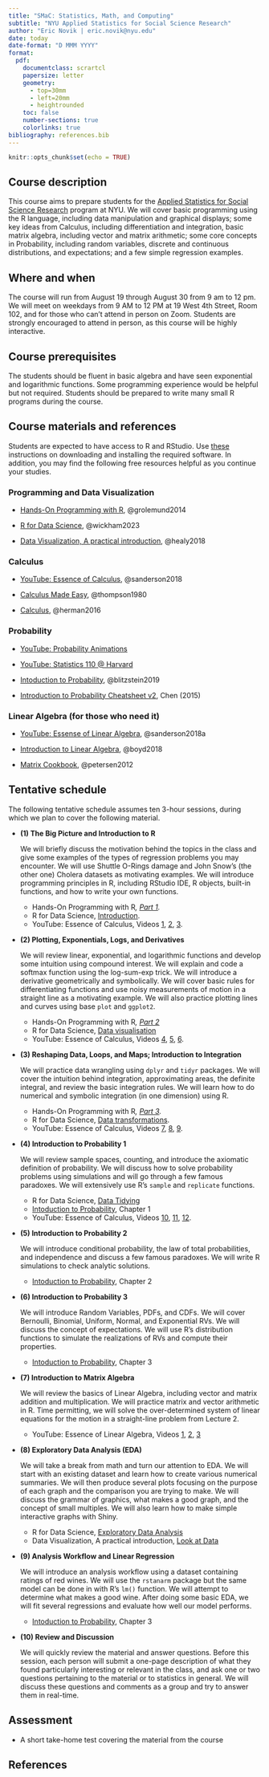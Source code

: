 ```yaml
---
title: "SMaC: Statistics, Math, and Computing"
subtitle: "NYU Applied Statistics for Social Science Research"
author: "Eric Novik | eric.novik@nyu.edu"
date: today
date-format: "D MMM YYYY"
format:
  pdf:
    documentclass: scrartcl
    papersize: letter
    geometry:
      - top=30mm
      - left=20mm
      - heightrounded
    toc: false
    number-sections: true
    colorlinks: true
bibliography: references.bib
---
```


```r
knitr::opts_chunk$set(echo = TRUE)
```

## Course description

This course aims to prepare students for the [Applied Statistics for Social Science Research](https://steinhardt.nyu.edu/degree/ms-applied-statistics-social-science-research) program at NYU. We will cover basic programming using the R language, including data manipulation and graphical displays; some key ideas from Calculus, including differentiation and integration, basic matrix algebra, including vector and matrix arithmetic; some core concepts in Probability, including random variables, discrete and continuous distributions, and expectations; and a few simple regression examples.

## Where and when

The course will run from August 19 through August 30 from 9 am to 12 pm. We will meet on weekdays from 9 AM to 12 PM at 19 West 4th Street, Room 102, and for those who can't attend in person on Zoom. Students are strongly encouraged to attend in person, as this course will be highly interactive.

## Course prerequisites

The students should be fluent in basic algebra and have seen exponential and logarithmic functions. Some programming experience would be helpful but not required. Students should be prepared to write many small R programs during the course.

## Course materials and references

Students are expected to have access to R and RStudio. Use [these](https://rstudio-education.github.io/hopr/starting.html) instructions on downloading and installing the required software. In addition, you may find the following free resources helpful as you continue your studies.

### Programming and Data Visualization

-   [Hands-On Programming with R](https://rstudio-education.github.io/hopr/), @grolemund2014

-   [R for Data Science](https://r4ds.hadley.nz/), @wickham2023

-   [Data Visualization, A practical introduction](https://socviz.co/), @healy2018

### Calculus

-   [YouTube: Essence of Calculus](https://bit.ly/calc-3blue1brown), @sanderson2018

-   [Calculus Made Easy](http://calculusmadeeasy.org/), @thompson1980

-   [Calculus](https://openstax.org/details/books/calculus-volume-1), @herman2016

### Probability

-   [YouTube: Probability Animations](https://www.youtube.com/playlist?list=PLltdM60MtzxNwhL4sg7swFFlUlH7EEy7H)

-   [YouTube: Statistics 110 \@ Harvard](https://www.youtube.com/playlist?list=PL2SOU6wwxB0uwwH80KTQ6ht66KWxbzTIo)

-   [Intoduction to Probability](https://projects.iq.harvard.edu/stat110/home), @blitzstein2019

-   [Introduction to Probability Cheatsheet v2](https://static1.squarespace.com/static/54bf3241e4b0f0d81bf7ff36/t/55e9494fe4b011aed10e48e5/1441352015658/probability_cheatsheet.pdf), Chen (2015)

### Linear Algebra (for those who need it)

-   [YouTube: Essense of Linear Algebra](https://bit.ly/lin-algebra-3blue1brown), @sanderson2018a

-   [Introduction to Linear Algebra](https://web.stanford.edu/~boyd/vmls/), @boyd2018

-   [Matrix Cookbook](https://www.math.uwaterloo.ca/~hwolkowi/matrixcookbook.pdf), @petersen2012

## Tentative schedule

The following tentative schedule assumes ten 3-hour sessions, during which we plan to cover the following material.

-   **(1) The Big Picture and Introduction to R**

    We will briefly discuss the motivation behind the topics in the class and give some examples of the types of regression problems you may encounter. We will use Shuttle O-Rings damage and John Snow's (the other one) Cholera datasets as motivating examples. We will introduce programming principles in R, including RStudio IDE, R objects, built-in functions, and how to write your own functions.

    -   Hands-On Programming with R*, [Part 1](https://rstudio-education.github.io/hopr/project-1-weighted-dice.html).*
    -   R for Data Science, [Introduction](https://r4ds.hadley.nz/intro).
    -   YouTube: Essence of Calculus, Videos [1](https://youtu.be/WUvTyaaNkzM), [2](https://youtu.be/9vKqVkMQHKk), [3](https://youtu.be/S0_qX4VJhMQ).

-   **(2) Plotting, Exponentials, Logs, and Derivatives**

    We will review linear, exponential, and logarithmic functions and develop some intuition using compound interest. We will explain and code a softmax function using the log-sum-exp trick. We will introduce a derivative geometrically and symbolically. We will cover basic rules for differentiating functions and use noisy measurements of motion in a straight line as a motivating example. We will also practice plotting lines and curves using base `plot` and `ggplot2`.

    -   Hands-On Programming with R*, [Part 2](https://rstudio-education.github.io/hopr/project-2-playing-cards.html)*
    -   R for Data Science, [Data visualisation](https://r4ds.hadley.nz/data-visualize)
    -   YouTube: Essence of Calculus, Videos [4](https://youtu.be/YG15m2VwSjA), [5](https://youtu.be/m2MIpDrF7Es), [6](https://youtu.be/qb40J4N1fa4).

-   **(3) Reshaping Data, Loops, and Maps; Introduction to Integration**

    We will practice data wrangling using `dplyr` and `tidyr` packages. We will cover the intuition behind integration, approximating areas, the definite integral, and review the basic integration rules. We will learn how to do numerical and symbolic integration (in one dimension) using R.

    -   Hands-On Programming with R*, [Part 3](https://rstudio-education.github.io/hopr/project-3-slot-machine.html).*
    -   R for Data Science, [Data transformations](https://r4ds.hadley.nz/data-transform).
    -   YouTube: Essence of Calculus, Videos [7](https://youtu.be/kfF40MiS7zA), [8](https://youtu.be/FnJqaIESC2s), [9](https://youtu.be/FnJqaIESC2s).

-   **(4) Introduction to Probability 1**

    We will review sample spaces, counting, and introduce the axiomatic definition of probability. We will discuss how to solve probability problems using simulations and will go through a few famous paradoxes. We will extensively use R's `sample` and `replicate` functions.

    -   R for Data Science, [Data Tidying](https://r4ds.hadley.nz/data-tidy)
    -   [Intoduction to Probability](https://projects.iq.harvard.edu/stat110/home), Chapter 1
    -   YouTube: Essence of Calculus, Videos [10](https://youtu.be/BLkz5LGWihw), [11](https://youtu.be/3d6DsjIBzJ4), [12](https://youtu.be/CfW845LNObM).

-   **(5) Introduction to Probability 2**

    We will introduce conditional probability, the law of total probabilities, and independence and discuss a few famous paradoxes. We will write R simulations to check analytic solutions.

    -   [Intoduction to Probability](https://projects.iq.harvard.edu/stat110/home), Chapter 2

-   **(6) Introduction to Probability 3**

    We will introduce Random Variables, PDFs, and CDFs. We will cover Bernoulli, Binomial, Uniform, Normal, and Exponential RVs. We will discuss the concept of expectations. We will use R's distribution functions to simulate the realizations of RVs and compute their properties.

    -   [Intoduction to Probability](https://projects.iq.harvard.edu/stat110/home), Chapter 3

-   **(7) Introduction to Matrix Algebra**

    We will review the basics of Linear Algebra, including vector and matrix addition and multiplication. We will practice matrix and vector arithmetic in R. Time permitting, we will solve the over-determined system of linear equations for the motion in a straight-line problem from Lecture 2.

    -   YouTube: Essence of Linear Algebra, Videos [1](https://youtu.be/fNk_zzaMoSs), [2](https://youtu.be/k7RM-ot2NWY), [3](https://youtu.be/kYB8IZa5AuE)

-   **(8) Exploratory Data Analysis (EDA)**

    We will take a break from math and turn our attention to EDA. We will start with an existing dataset and learn how to create various numerical summaries. We will then produce several plots focusing on the purpose of each graph and the comparison you are trying to make. We will discuss the grammar of graphics, what makes a good graph, and the concept of small multiples. We will also learn how to make simple interactive graphs with Shiny.

    -   R for Data Science, [Exploratory Data Analysis](https://r4ds.hadley.nz/eda)
    -   Data Visualization, A practical introduction, [Look at Data](https://socviz.co/lookatdata.html#lookatdata)

-   **(9) Analysis Workflow and Linear Regression**

    We will introduce an analysis workflow using a dataset containing ratings of red wines. We will use the `rstanarm` package but the same model can be done in with R's `lm()` function. We will attempt to determine what makes a good wine. After doing some basic EDA, we will fit several regressions and evaluate how well our model performs.

    -   [Intoduction to Probability](https://projects.iq.harvard.edu/stat110/home), Chapter 3

-   **(10) Review and Discussion**

    We will quickly review the material and answer questions. Before this session, each person will submit a one-page description of what they found particularly interesting or relevant in the class, and ask one or two questions pertaining to the material or to statistics in general. We will discuss these questions and comments as a group and try to answer them in real-time.

## Assessment

-   A short take-home test covering the material from the course

## References
